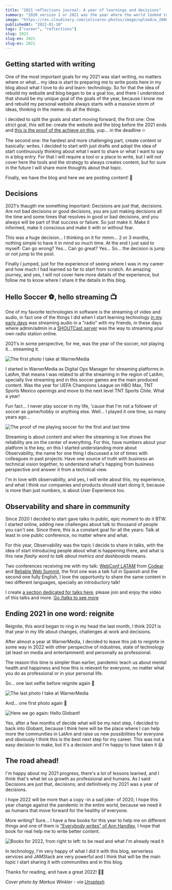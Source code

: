 ```yaml
---
title: "2021 reflections journal: A year of learnings and decisions"
summary: "2020 version 1 or 2021 was the year where the world looked to return to normal from lockdowns and the global pandemic, but the reality was anything but. For me a year of decisions and learnings getting out of comfort zone."
image: "https://res.cloudinary.com/iolivares-photos/image/upload/w_2000,ar_16:9,c_fill,g_auto,e_sharpen/v1641174915/io-dot-com/posts/2021/1fgj6dfj33nd55i17c9c_iax1wg.jpg"
publishedAt: "2022-01-10"
tags: ["career", "reflections"]
slug: 2021
slug-en: 2021
slug-es: 2021
---
```


## Getting started with writing

One of the most important goals for my 2021 was start writing, no matters where or what... my idea is start to preparing me to write posts here in my blog about what I love to do and learn: technology. So for that the idea of rebuild my website and blog began to be a goal too, and there I understood that should be my unique goal of the goals of the year, because I know me and rebuild my personal website always starts with a massive storm of ideas, thinking in the meme: do all the things.

I decided to split the goals and start moving forward, the first one: One strict goal, this will be: create the website and the blog before the 2021 ends and [this is the proof of the achieve on this](https://github.com/ivolivares/iolivares-dot-com/pull/32/commits/cdd0f4925c5fd94a1231d072d76eae2b2a32992d), yup... in the deadline 🔥

The second one: the hardest and more challenging part, create content or basically: writes. I decided to start with just drafts and adopt the idea of start continuously thinking about what I want to share or what I want to say in a blog entry. For that I will require a tool or a place to write, but I will not cover here the tools and the strategy to always creates content, but for sure in the future I will share more thoughts about that topic.

Finally, we have the blog and here we are posting content! 🥲

## Decisions

2021's thaugth me something important: Decisions are just that, decisions. Are not bad decisions or good decisions, you are just making decisions all the time and some times that resolves in good or bad decisions, and you always will be part of that success or failure. So just make it. Make it informed, make it conscious and make it with or without fear.

<StaticTweet id="1356033414764376064" />

This was a huge decision... I thinking on it for mmm... 2 or 3 months, nothing simple to have it in mind so much time. At the end I just said to myself: Can go wrong? Yes... Can go great? Yes... So... the decision is jump or not jump to the pool.

Finally I jumped, just for the experience of seeing where I was in my career and how much I had learned so far to start from scratch. An amazing journey, and yes, I will not cover here more details of the experience, but follow me to know where I share it the details in this blog.

## Hello Soccer ⚽️, hello streaming 📺

One of my favorite technologies in software is the streaming of video and audio, in fact one of the things I did when I start learning technology <a href="/about">in my early days</a> was streaming audio in a "radio" with my friends, in these days where admin/admin in a [SHOUTCast server](https://en.wikipedia.org/wiki/SHOUTcast) was the way to streaming your own radio station online.

2021's in some perspective, for me, was the year of the soccer, not playing it... streaming it.

<Image
  alt="The first photo I take at WarnerMedia"
  src="https://res.cloudinary.com/iolivares-photos/image/upload/w_1000,ar_16:9,c_fill,g_auto,e_sharpen/v1641782836/io-dot-com/posts/2021/the-first-photo-at-wm_oyjvok.jpg"
  width={1000}
  height={563}
/>

I started in WarnerMedia as Digital Ops Manager for streaming platforms in LatAm, that means I was related to all the streaming in the region of LatAm, specially live streaming and in this soccer games are the main produced content. Was the year for UEFA Champions League on HBO Max, TNT Sports Mexico openings and move to the next level TNT Sports Chile. What a year!

Fun fact... I never play soccer in my life, 'cause that I'm not a follower of soccer as game/hobby or anything else. Well... I played it one time, so many years ago...

<Image
  alt="The proof of me playing soccer for the first and last time"
  src="https://res.cloudinary.com/iolivares-photos/image/upload/w_1000,ar_16:9,c_fill,g_auto,e_sharpen/v1641782836/io-dot-com/posts/2021/proof-of-me-playing-soccer_gkm6uj.jpg"
  width={1000}
  height={563}
/>

Streaming is about content and when the streaming is live shows the reliability are on the center of everything. For this, have numbers about your platform is the key, on this I started understanding more about Observability, the name for one thing I discussed a lot of times with colleagues in past projects: Have one source of truth with business an technical vision together, to understand what's happing from business perspective and answer it from a technical view.

I'm in love with observability, and yes, I will write about this, my experience, and what I think our companies and products should start doing it, because is more than just numbers, is about User Experience too.

## Observability and share in community

Since 2020 I decided to start gave talks in public, epic moment to do it BTW. I started online, adding new challenges about talk to thousand of people you can't see. Since there, this is a constant goal for all the years: Talk at least in one public conference, no matter where and what.

For this year, Observability was the topic I decide to share in talks, with the idea of start introducing people about what is happening there, and what is this new *flashy word to talk about metrics and dashboards* means.

Two conferences receiving me with my talk: [WebConf LATAM](https://webconf.tech/) from [Codear](https://codear.org/) and [Reliable Web Summit](https://reliablewebsummit.com/), the first one was a talk full in Spanish and the second one fully English, I love the opportunity to share the same content in two different languages, specially an introductory talk!

I create <a href="/talks">a section dedicated for talks here</a>, please join and enjoy the video of this talks and more. <a href="/talks">Go /talks to see more</a>

## Ending 2021 in one word: reignite

Reignite, this word began to ring in my head the last month, I think 2021 is that year in my life about changes, challenges at work and decisions.

After almost a year at WarnerMedia, I decided to leave this job to reignite in some way in 2022 with other perspective of industries, state of technology (at least on media and entertainment) and personally as professional.

The reason this time is simpler than earlier, pandemic teach us about mental health and happiness and how this is relevant for everyone, no matter what you do as professional or in your personal life.

So... one last selfie before reignite again  📸

<Image
  alt="The last photo I take at WarnerMedia"
  src="https://res.cloudinary.com/iolivares-photos/image/upload/w_1000,ar_16:9,c_fill,g_auto,e_sharpen/v1641782837/io-dot-com/posts/2021/the-last-photo-at-wm_lymkr7.jpg"
  width={1000}
  height={563}
/>

And... one first photo again 📸

<Image
  alt="Here we go again: Hello Globant!"
  src="https://res.cloudinary.com/iolivares-photos/image/upload/w_1000,ar_16:9,c_fill,g_auto,e_sharpen/v1641784536/io-dot-com/posts/2021/hello-again-globant_jdar7w.jpg"
  width={1000}
  height={563}
/>

Yes, after a few months of decide what will be my next step, I decided to back into Globant, because I think here will be the place where I can help more the communities in LatAm and raise us new possibilities for everyone and obviously I think this is the best next step for my career. This was not a easy decision to make, but it's a decision and I'm happy to have taken it 😃

## The road ahead!

I'm happy about my 2021 progress, there's a lot of lessons learned, and I think that's what let us growth as professional and humans. As I said: Decisions are just that, decisions; and definitively my 2021 was a year of decisions.

I hope 2022 will be more than a copy -in a sad joke- of 2020, I hope this year change against the pandemic in the entire world, because we need it as humans that move forward for the healthy of everyone.

More writing? Sure... I have a few books for this year to help me on different things and one of them is ["Everybody writes" of Ann Handley](https://read.amazon.com/kp/embed?asin=B00LMB5P0G&preview=newtab&linkCode=kpe&ref_=cm_sw_r_kb_dp_MFVPBPR8WJ9W5YSPWRCV), I hope that book for real help me to write better content.

<Image
  alt="Books for 2022, from right to left: to be read and what I'm already read it"
  src="https://res.cloudinary.com/iolivares-photos/image/upload/w_1000,ar_16:9,c_fill,g_auto,e_sharpen/v1641784952/io-dot-com/posts/2021/books-for-2022_xusf9h.jpg"
  width={1000}
  height={563}
/>

In technology, I'm very happy of what I did it with this blog, serverless services and JAMStack are very powerful and I think that will be the main topic I start sharing it with communities and in this blog.

Thanks for reading, and have a great 2022! 🎉🎊

*Cover photo by Markus Winkler - via [Unsplash](https://unsplash.com/photos/EcgyryGygeE)*